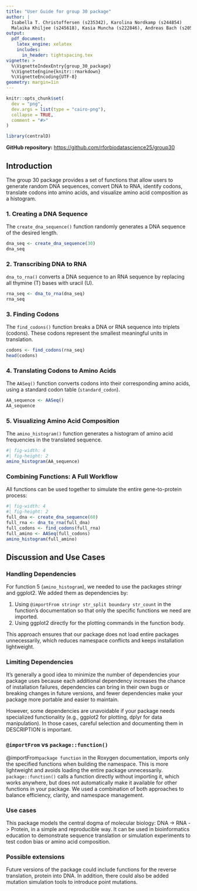 ```yaml
---
title: "User Guide for group 30 package"
author: |
  Isabella T. Christoffersen (s235342), Karolina Nordkamp (s244854)  
  Malaika Khiljee (s245618), Kasia Muncha (s222846), Andreas Bach (s205869)
output:
  pdf_document:
    latex_engine: xelatex
    includes:
      in_header: tightspacing.tex
vignette: >
  %\VignetteIndexEntry{group_30_package}
  %\VignetteEngine{knitr::rmarkdown}
  %\VignetteEncoding{UTF-8}
geometry: margin=1in
---
```


```r
knitr::opts_chunk$set(
  dev = "png",
  dev.args = list(type = "cairo-png"),
  collapse = TRUE,
  comment = "#>"
)
```

```r
library(centralD)
```

**GitHub repository:** <https://github.com/rforbiodatascience25/group30>

## Introduction

The group 30 package provides a set of functions that allow users to generate random DNA sequences, convert DNA to RNA, identify codons, translate codons into amino acids, and visualize amino acid composition as a histogram.

### 1. Creating a DNA Sequence

The `create_dna_sequence()` function randomly generates a DNA sequence of the desired length.

```r
dna_seq <- create_dna_sequence(30)
dna_seq
```

### 2. Transcribing DNA to RNA

`dna_to_rna()` converts a DNA sequence to an RNA sequence by replacing all thymine (T) bases with uracil (U).

```r
rna_seq <- dna_to_rna(dna_seq)
rna_seq
```

### 3. Finding Codons

The `find_codons()` function breaks a DNA or RNA sequence into triplets (codons). These codons represent the smallest meaningful units in translation.

```r
codons <- find_codons(rna_seq)
head(codons)
```

### 4. Translating Codons to Amino Acids

The `AASeq()` function converts codons into their corresponding amino acids, using a standard codon table (`standard_codon`).

```r
AA_sequence <- AASeq()
AA_sequence
```

### 5. Visualizing Amino Acid Composition

The `amino_histogram()` function generates a histogram of amino acid frequencies in the translated sequence.

```r
#| fig-width: 4
#| fig-height: 2
amino_histogram(AA_sequence)
```

### Combining Functions: A Full Workflow

All functions can be used together to simulate the entire gene-to-protein process:

```r
#| fig-width: 4
#| fig-height: 2
full_dna <- create_dna_sequence(60)
full_rna <- dna_to_rna(full_dna)
full_codons <- find_codons(full_rna)
full_amino <- AASeq(full_codons)
amino_histogram(full_amino)

```

## Discussion and Use Cases

### Handling Dependencies

For function 5 (`amino_histogram`), we needed to use the packages stringr and ggplot2. We added them as dependencies by:

1.  Using `@importFrom stringr str_split boundary str_count` in the function’s documentation so that only the specific functions we need are imported.
2.  Using ggplot2 directly for the plotting commands in the function body.

This approach ensures that our package does not load entire packages unnecessarily, which reduces namespace conflicts and keeps installation lightweight.

### Limiting Dependencies

It’s generally a good idea to minimize the number of dependencies your package uses because each additional dependency increases the chance of installation failures, dependencies can bring in their own bugs or breaking changes in future versions, and fewer dependencies make your package more portable and easier to maintain.

However, some dependencies are unavoidable if your package needs specialized functionality (e.g., ggplot2 for plotting, dplyr for data manipulation). In those cases, careful selection and documenting them in DESCRIPTION is important.

### **`@importFrom` vs `package::function()`**

@importFrom`package function` in the Roxygen documentation, imports only the specified functions when building the namespace. This is more lightweight and avoids loading the entire package unnecessarily. `package::function()` calls a function directly without importing it, which works anywhere, but does not automatically make it available for other functions in your package. We used a combination of both approaches to balance efficiency, clarity, and namespace management.

### Use cases

This package models the central dogma of molecular biology: DNA -\> RNA -\> Protein, in a simple and reproducible way. It can be used in bioinformatics education to demonstrate sequence translation or simulation experiments to test codon bias or amino acid composition.

### Possible extensions

Future versions of the package could include functions for the reverse translation, protein into DNA. In addition, there could also be added mutation simulation tools to introduce point mutations.
